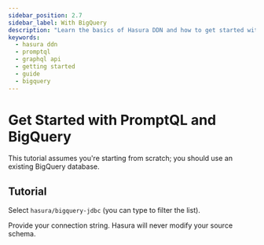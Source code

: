 ```yaml
---
sidebar_position: 2.7
sidebar_label: With BigQuery
description: "Learn the basics of Hasura DDN and how to get started with a BigQuery database."
keywords:
  - hasura ddn
  - promptql
  - graphql api
  - getting started
  - guide
  - bigquery
---
```



# Get Started with PromptQL and BigQuery

<BoilerplateOverview dataSourceName="BigQuery" time="twenty" />

This tutorial assumes you're starting from scratch; you should use an existing BigQuery database.

<Prereqs />

## Tutorial

<BoilerplateInit />

Select `hasura/bigquery-jdbc` (you can type to filter the list).

Provide your connection string. Hasura will never modify your source schema.

<BoilerplateDx />

<BoilerplateSummary dataSourceName="BigQuery" />
